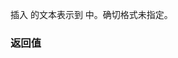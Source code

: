 {{cpp/chrono/title|operator&lt;&lt; {{small|(std::chrono::local_info)}}}}
{{cpp/chrono/local_info/navbar}}
{{ddcl|header=chrono|since=c++20|
template&lt; class CharT, class Traits &gt;
std::basic_ostream&lt;CharT, Traits&gt;&amp; operator&lt;&lt;( std::basic_ostream&lt;CharT, Traits&gt;&amp; os,
                                               const std::chrono::local_info&amp; r );
}}

插入 {{tt|r}} 的文本表示到 {{tt|os}} 中。确切格式未指定。

=== 返回值 ===
{{c|os}}

{{langlinks|en|es|ja|ru}}